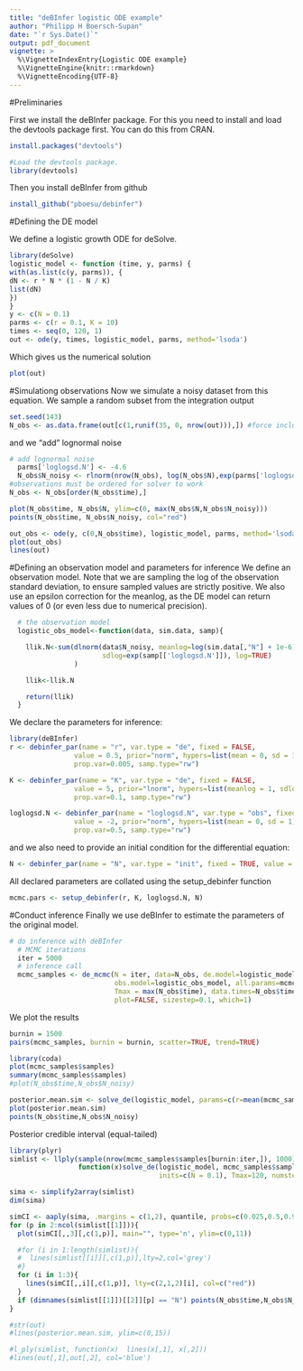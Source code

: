 ```yaml
---
title: "deBInfer logistic ODE example"
author: "Philipp H Boersch-Supan"
date: "`r Sys.Date()`"
output: pdf_document
vignette: >
  %\VignetteIndexEntry{Logistic ODE example}
  %\VignetteEngine{knitr::rmarkdown}
  %\VignetteEncoding{UTF-8}
---
```


#Preliminaries

First we install the deBInfer package. For this you need to install and load the devtools package first. You can do this from CRAN.
```r
install.packages("devtools")
```
```r
#Load the devtools package.
library(devtools)
```

Then you install deBInfer from github
```r
install_github("pboesu/debinfer")
```

#Defining the DE model

We define a logistic growth ODE for deSolve.

```r
library(deSolve)
logistic_model <- function (time, y, parms) {
with(as.list(c(y, parms)), {
dN <- r * N * (1 - N / K)
list(dN)
})
}
y <- c(N = 0.1)
parms <- c(r = 0.1, K = 10)
times <- seq(0, 120, 1)
out <- ode(y, times, logistic_model, parms, method='lsoda')
```

Which gives us the numerical solution

```r
plot(out)
```

#Simulationg observations
Now we simulate a noisy dataset from this equation. We sample a random subset from the integration output 

```r
set.seed(143)
N_obs <- as.data.frame(out[c(1,runif(35, 0, nrow(out))),]) #force include the first time-point (t=0)

```
and we "add" lognormal noise 
```r
# add lognormal noise
  parms['loglogsd.N'] <- -4.6
  N_obs$N_noisy <- rlnorm(nrow(N_obs), log(N_obs$N),exp(parms['loglogsd.N']))
#observations must be ordered for solver to work
N_obs <- N_obs[order(N_obs$time),]

plot(N_obs$time, N_obs$N, ylim=c(0, max(N_obs$N,N_obs$N_noisy)))
points(N_obs$time, N_obs$N_noisy, col="red")

out_obs <- ode(y, c(0,N_obs$time), logistic_model, parms, method='lsoda')
plot(out_obs)
lines(out)
```

#Defining an observation model and parameters for inference
We define an observation model. Note that we are sampling the log of the observation standard deviation, to ensure sampled values are strictly positive.
We also use an epsilon correction for the meanlog, as the DE model can return values of 0 (or even less due to numerical precision). 
```r
  # the observation model
  logistic_obs_model<-function(data, sim.data, samp){

    llik.N<-sum(dlnorm(data$N_noisy, meanlog=log(sim.data[,"N"] + 1e-6), 
                       sdlog=exp(samp[['loglogsd.N']]), log=TRUE)
                )

    llik<-llik.N

    return(llik)
  }

```

We declare the parameters for inference:
```r
library(deBInfer)
r <- debinfer_par(name = "r", var.type = "de", fixed = FALSE,
                value = 0.5, prior="norm", hypers=list(mean = 0, sd = 1),
                prop.var=0.005, samp.type="rw")

K <- debinfer_par(name = "K", var.type = "de", fixed = FALSE,
                value = 5, prior="lnorm", hypers=list(meanlog = 1, sdlog = 1),
                prop.var=0.1, samp.type="rw")

loglogsd.N <- debinfer_par(name = "loglogsd.N", var.type = "obs", fixed = FALSE,
                value = -2, prior="norm", hypers=list(mean = 0, sd = 1),
                prop.var=0.5, samp.type="rw")

```
and we also need to provide an initial condition for the differential equation:
```r
N <- debinfer_par(name = "N", var.type = "init", fixed = TRUE, value = 0.1)
```
All declared parameters are collated using the setup_debinfer function
```r
mcmc.pars <- setup_debinfer(r, K, loglogsd.N, N)
```

#Conduct inference
Finally we use deBInfer to estimate the parameters of the original model.
```r
# do inference with deBInfer
  # MCMC iterations
  iter = 5000
  # inference call
  mcmc_samples <- de_mcmc(N = iter, data=N_obs, de.model=logistic_model, 
                          obs.model=logistic_obs_model, all.params=mcmc.pars,
                          Tmax = max(N_obs$time), data.times=N_obs$time, cnt=iter, 
                          plot=FALSE, sizestep=0.1, which=1)

```

We plot the results
```r
burnin = 1500
pairs(mcmc_samples, burnin = burnin, scatter=TRUE, trend=TRUE)

library(coda)
plot(mcmc_samples$samples)
summary(mcmc_samples$samples)
#plot(N_obs$time,N_obs$N_noisy)

posterior.mean.sim <- solve_de(logistic_model, params=c(r=mean(mcmc_samples$samples[,"r"][burnin:iter]),K=mean(mcmc_samples$samples[,"K"][burnin:iter])), Tmax=max(N_obs$time), inits=c(N=0.1))
plot(posterior.mean.sim)
points(N_obs$time,N_obs$N_noisy)
```

Posterior credible interval (equal-tailed)
```r
library(plyr)
simlist <- llply(sample(nrow(mcmc_samples$samples[burnin:iter,]), 1000),
                 function(x)solve_de(logistic_model, mcmc_samples$samples[burnin:iter,][x,],
                                     inits=c(N = 0.1), Tmax=120, numsteps=100))

sima <- simplify2array(simlist)
dim(sima)

simCI <- aaply(sima, .margins = c(1,2), quantile, probs=c(0.025,0.5,0.975))
for (p in 2:ncol(simlist[[1]])){
  plot(simCI[,,3][,c(1,p)], main="", type='n', ylim=c(0,11))

  #for (i in 1:length(simlist)){
  #  lines(simlist[[i]][,c(1,p)],lty=2,col='grey')
  #}
  for (i in 1:3){
    lines(simCI[,,i][,c(1,p)], lty=c(2,1,2)[i], col=c("red"))
  }
  if (dimnames(simlist[[1]])[[2]][p] == "N") points(N_obs$time,N_obs$N_noisy)
}
```

```r
#str(out)
#lines(posterior.mean.sim, ylim=c(0,15))

#l_ply(simlist, function(x)  lines(x[,1], x[,2]))
#lines(out[,1],out[,2], col='blue')
```

